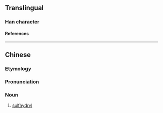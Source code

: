 {{also|巯}}
{{character info/new}}
==Translingual==

===Han character===
{{Han char|rn=48|rad=工|as=10|sn=13|four=10112|canj=MMYIU|ids=⿰巠㐬}}

====References====
{{Han ref|kx=0326.051|hdz=10414.040|uh=5DF0}}

----

==Chinese==
{{zh-forms|s=巯}}

===Etymology===
{{blend|zh|氫|tr1=qīng|t1=hydrogen|硫|tr2=liú|t2=sulfur}}

===Pronunciation===
{{zh-pron
|m=qiú
|c=kau4
|cat=
}}

===Noun===
{{zh-noun}}

# {{lb|zh|organic chemistry}} [[sulfhydryl]]
